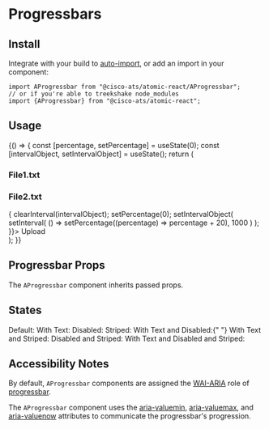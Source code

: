 

<Meta title="Components/Progressbars" component={AProgressbar} />

# Progressbars

## Install

Integrate with your build to [auto-import](?path=/docs/getting-started--page#integrating), or add an import in your component:

```
import AProgressbar from "@cisco-ats/atomic-react/AProgressbar";
// or if you're able to treekshake node_modules
import {AProgressbar} from "@cisco-ats/atomic-react";
```

## Usage

<Canvas>
  <Story name="usage-1">
    <YourComponent>
      {() => {
        const [percentage, setPercentage] = useState(0);
        const [intervalObject, setIntervalObject] = useState();
        return (
          <div style={{width: 200}}>
            <h3>File1.txt</h3>
            <AProgressbar striped displayText percentage={percentage} />
            <h3>File2.txt</h3>
            <AProgressbar striped displayText percentage={percentage - 20} />
            <AButton
              onClick={() => {
                clearInterval(intervalObject);
                setPercentage(0);
                setIntervalObject(
                  setInterval(
                    () => setPercentage((percentage) => percentage + 20),
                    1000
                  )
                );
              }}>
              Upload
            </AButton>
          </div>
        );
      }}
    </YourComponent>
  </Story>
</Canvas>

## Progressbar Props

The `AProgressbar` component inherits passed props.

<ArgsTable of={AProgressbar} />

## States

<Canvas>
  <Story name="states-1">
    <div className="d-flex flex-column" style={{width: 300}}>
      Default: <AProgressbar percentage={50} />
      With Text: <AProgressbar displayText percentage={50} />
      Disabled: <AProgressbar disabled percentage={50} />
      Striped: <AProgressbar striped percentage={50} />
      With Text and Disabled:{" "}
      <AProgressbar disabled displayText percentage={50} />
      With Text and Striped: <AProgressbar
        striped
        displayText
        percentage={50}
      />
      Disabled and Striped: <AProgressbar striped disabled percentage={50} />
      With Text and Disabled and Striped: <AProgressbar
        displayText
        striped
        disabled
        percentage={50}
      />
    </div>
  </Story>
</Canvas>

## Accessibility Notes

By default, `AProgressbar` components are assigned the [WAI-ARIA](https://www.w3.org/WAI/standards-guidelines/aria/) role of [progressbar](https://www.w3.org/TR/wai-aria/#progressbar).

The `AProgressbar` component uses the [aria-valuemin](https://www.w3.org/TR/wai-aria/#aria-valuemin), [aria-valuemax](https://www.w3.org/TR/wai-aria/#aria-valuemax), and [aria-valuenow](https://www.w3.org/TR/wai-aria/#aria-valuenow) attributes to communicate the progressbar's progression.
